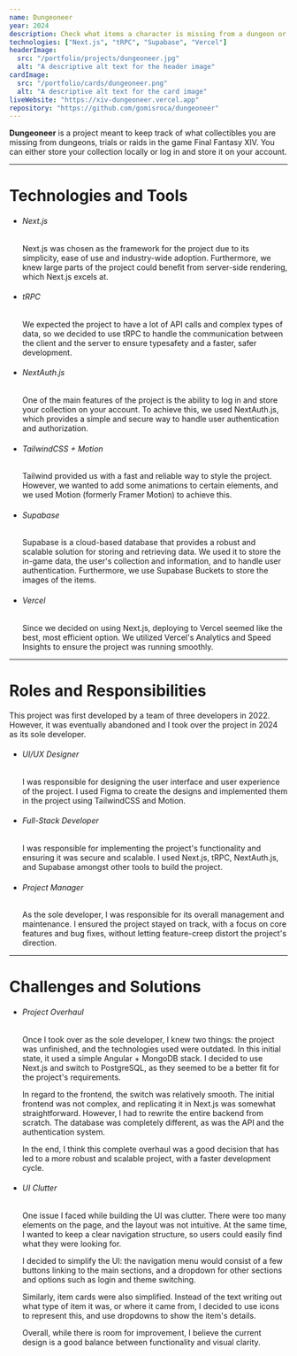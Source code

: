 ```yaml
---
name: Dungeoneer
year: 2024
description: Check what items a character is missing from a dungeon or raid in FFXIV.
technologies: ["Next.js", "tRPC", "Supabase", "Vercel"]
headerImage:
  src: "/portfolio/projects/dungeoneer.jpg"
  alt: "A descriptive alt text for the header image"
cardImage:
  src: "/portfolio/cards/dungeoneer.png"
  alt: "A descriptive alt text for the card image"
liveWebsite: "https://xiv-dungeoneer.vercel.app"
repository: "https://github.com/gomisroca/dungeoneer"
---
```


<strong>Dungeoneer</strong> is a project meant to keep track of what
collectibles you are missing from dungeons, trials or raids in the game Final
Fantasy XIV. You can either store your collection locally or log in and store it
on your account.

<hr />

<h1 class="text-2xl">Technologies and Tools</h1>
<ul>
  <li>
    <h6 className="text-lg font-semibold">Next.js</h6>
    <p>
      Next.js was chosen as the framework for the project due to its simplicity,
      ease of use and industry-wide adoption. Furthermore, we knew large parts
      of the project could benefit from server-side rendering, which Next.js
      excels at.
    </p>
  </li>
  <li>
    <h6 className="text-lg font-semibold">tRPC</h6>
    <p>
      We expected the project to have a lot of API calls and complex types of
      data, so we decided to use tRPC to handle the communication between the
      client and the server to ensure typesafety and a faster, safer
      development.
    </p>
  </li>
  <li>
    <h6 className="text-lg font-semibold">NextAuth.js</h6>
    <p>
      One of the main features of the project is the ability to log in and store
      your collection on your account. To achieve this, we used NextAuth.js,
      which provides a simple and secure way to handle user authentication and
      authorization.
    </p>
  </li>
  <li>
    <h6 className="text-lg font-semibold">TailwindCSS + Motion</h6>
    <p>
      Tailwind provided us with a fast and reliable way to style the project.
      However, we wanted to add some animations to certain elements, and we used
      Motion (formerly Framer Motion) to achieve this.
    </p>
  </li>
  <li>
    <h6 className="text-lg font-semibold">Supabase</h6>
    <p>
      Supabase is a cloud-based database that provides a robust and scalable
      solution for storing and retrieving data. We used it to store the in-game
      data, the user's collection and information, and to handle user
      authentication. Furthermore, we use Supabase Buckets to store the images
      of the items.
    </p>
  </li>
  <li>
    <h6 className="text-lg font-semibold">Vercel</h6>
    <p>
      Since we decided on using Next.js, deploying to Vercel seemed like the
      best, most efficient option. We utilized Vercel's Analytics and Speed
      Insights to ensure the project was running smoothly.
    </p>
  </li>
</ul>

<hr />

<h1 class="text-2xl">Roles and Responsibilities</h1>
This project was first developed by a team of three developers in 2022. However,
it was eventually abandoned and I took over the project in 2024 as its sole
developer.
<ul>
  <li>
    <h6 className="text-lg font-semibold">UI/UX Designer</h6>
    <p>
      I was responsible for designing the user interface and user experience of
      the project. I used Figma to create the designs and implemented them in
      the project using TailwindCSS and Motion.
    </p>
  </li>
  <li>
    <h6 className="text-lg font-semibold">Full-Stack Developer</h6>
    <p>
      I was responsible for implementing the project's functionality and
      ensuring it was secure and scalable. I used Next.js, tRPC, NextAuth.js,
      and Supabase amongst other tools to build the project.
    </p>
  </li>
  <li>
    <h6 className="text-lg font-semibold">Project Manager</h6>
    <p>
      As the sole developer, I was responsible for its overall management and
      maintenance. I ensured the project stayed on track, with a focus on core
      features and bug fixes, without letting feature-creep distort the
      project's direction.
    </p>
  </li>
</ul>

<hr />

<h1 class="text-2xl">Challenges and Solutions</h1>
<ul>
  <li>
    <h6 className="text-lg font-semibold">Project Overhaul</h6>
    <p>
      Once I took over as the sole developer, I knew two things: the project was
      unfinished, and the technologies used were outdated. In this initial
      state, it used a simple Angular + MongoDB stack. I decided to use Next.js
      and switch to PostgreSQL, as they seemed to be a better fit for the
      project's requirements.
    </p>
    <p>
      In regard to the frontend, the switch was relatively smooth. The initial
      frontend was not complex, and replicating it in Next.js was somewhat
      straightforward. However, I had to rewrite the entire backend from
      scratch. The database was completely different, as was the API and the
      authentication system.
    </p>
    <p>
      In the end, I think this complete overhaul was a good decision that has
      led to a more robust and scalable project, with a faster development
      cycle.
    </p>
  </li>
  <li>
    <h6 className="text-lg font-semibold">UI Clutter</h6>
    <p>
      One issue I faced while building the UI was clutter. There were too many
      elements on the page, and the layout was not intuitive. At the same time,
      I wanted to keep a clear navigation structure, so users could easily find
      what they were looking for.
    </p>
    <p>
      I decided to simplify the UI: the navigation menu would consist of a few
      buttons linking to the main sections, and a dropdown for other sections
      and options such as login and theme switching.
    </p>
    <p>
      Similarly, item cards were also simplified. Instead of the text writing
      out what type of item it was, or where it came from, I decided to use
      icons to represent this, and use dropdowns to show the item's details.
    </p>
    <p>
      Overall, while there is room for improvement, I believe the current design
      is a good balance between functionality and visual clarity.
    </p>
  </li>
</ul>
